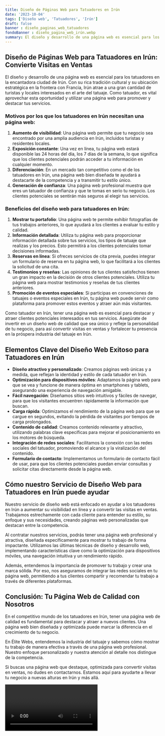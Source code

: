 ```yaml
---
title: Diseño de Páginas Web para Tatuadores en Irún
date: '2023-10-04'
tags: ['Diseño web', 'Tatuadores', 'Irún']
draft: false
banner : diseño_paginas_web_tatuadores
fondoBanner : diseño_pagina_web_irún.webp
summary: El diseño y desarrollo de una página web es esencial para los tatuadores en la encantadora ciudad de Irún. Con su rica tradición cultural y su ubicación estratégica en la frontera con Francia, Irún atrae a una gran cantidad de turistas y locales interesados en el arte del tatuaje. Como tatuador, es vital aprovechar esta oportunidad y utilizar una página web para promover y destacar tus servicios. 
---
```


## Diseño de Páginas Web para Tatuadores en Irún: Convierte Visitas en Ventas

El diseño y desarrollo de una página web es esencial para los tatuadores en la encantadora ciudad de Irún. Con su rica tradición cultural y su ubicación estratégica en la frontera con Francia, Irún atrae a una gran cantidad de turistas y locales interesados en el arte del tatuaje. Como tatuador, es vital aprovechar esta oportunidad y utilizar una página web para promover y destacar tus servicios. 

### Motivos por los que los tatuadores en Irún necesitan una página web:

1. **Aumento de visibilidad**: Una página web permite que tu negocio sea encontrado por una amplia audiencia en Irún, incluidos turistas y residentes locales. 
2. **Exposición constante**: Una vez en línea, tu página web estará disponible las 24 horas del día, los 7 días de la semana, lo que significa que los clientes potenciales podrán acceder a tu información en cualquier momento.
3. **Diferenciación**: En un mercado tan competitivo como el de los tatuadores en Irún, una página web bien diseñada te ayudará a destacarte de la competencia y a transmitir tu estilo único.
4. **Generación de confianza**: Una página web profesional muestra que eres un tatuador de confianza y que te tomas en serio tu negocio. Los clientes potenciales se sentirán más seguros al elegir tus servicios.

### Beneficios del diseño web para tatuadores en Irún:

1. **Mostrar tu portafolio**: Una página web te permite exhibir fotografías de tus trabajos anteriores, lo que ayudará a los clientes a evaluar tu estilo y calidad.
2. **Información detallada**: Utiliza tu página web para proporcionar información detallada sobre tus servicios, los tipos de tatuaje que realizas y los precios. Esto permitirá a los clientes potenciales tomar decisiones informadas.
3. **Reservas en línea**: Si ofreces servicios de cita previa, puedes integrar un formulario de reserva en tu página web, lo que facilitará a los clientes la solicitud de una cita.
4. **Testimonios y reseñas**: Las opiniones de tus clientes satisfechos tienen un gran impacto en la decisión de otros clientes potenciales. Utiliza tu página web para mostrar testimonios y reseñas de tus clientes anteriores.
5. **Promoción de eventos especiales**: Si participas en convenciones de tatuajes o eventos especiales en Irún, tu página web puede servir como plataforma para promover estos eventos y atraer aún más visitantes.

Como tatuador en Irún, tener una página web es esencial para destacar y atraer clientes potenciales interesados en tus servicios. Asegúrate de invertir en un diseño web de calidad que sea único y refleje la personalidad de tu negocio, para así convertir visitas en ventas y fortalecer tu presencia en la próspera industria del tatuaje en Irún.

<GifSeo />

<Cta />

## Elementos Clave del Diseño Web Exitoso para Tatuadores en Irún

- **Diseño atractivo y personalizado**: Creamos páginas web únicas y a medida, que reflejan la identidad y estilo de cada tatuador en Irún.
- **Optimización para dispositivos móviles**: Adaptamos la página web para que se vea y funcione de manera óptima en smartphones y tablets, asegurando una experiencia de navegación amigable.
- **Fácil navegación**: Diseñamos sitios web intuitivos y fáciles de navegar, para que los visitantes encuentren rápidamente la información que buscan.
- **Carga rápida**: Optimizamos el rendimiento de la página web para que se cargue en segundos, evitando la pérdida de visitantes por tiempos de carga prolongados.
- **Contenido de calidad**: Creamos contenido relevante y atractivo, utilizando palabras clave específicas para mejorar el posicionamiento en los motores de búsqueda.
- **Integración de redes sociales**: Facilitamos la conexión con las redes sociales del tatuador, promoviendo el alcance y la viralización del contenido.
- **Formulario de contacto**: Implementamos un formulario de contacto fácil de usar, para que los clientes potenciales puedan enviar consultas y solicitar citas directamente desde la página web.

## Cómo nuestro Servicio de Diseño Web para Tatuadores en Irún puede ayudar

Nuestro servicio de diseño web está enfocado en ayudar a los tatuadores en Irún a aumentar su visibilidad en línea y a convertir las visitas en ventas. Trabajamos estrechamente con cada cliente para entender su estilo, su enfoque y sus necesidades, creando páginas web personalizadas que destacan entre la competencia.

Al contratar nuestros servicios, podrás tener una página web profesional y atractiva, diseñada específicamente para mostrar tu trabajo de forma impactante. Utilizamos las últimas técnicas de diseño y desarrollo web, implementando características clave como la optimización para dispositivos móviles, una navegación intuitiva y un rendimiento rápido.

Además, entendemos la importancia de promover tu trabajo y crear una marca sólida. Por eso, nos aseguramos de integrar las redes sociales en tu página web, permitiendo a tus clientes compartir y recomendar tu trabajo a través de diferentes plataformas.

## Conclusión: Tu Página Web de Calidad con Nosotros

En el competitivo mundo de los tatuadores en Irún, tener una página web de calidad es fundamental para destacar y atraer a nuevos clientes. Una página web bien diseñada y optimizada puede marcar la diferencia en el crecimiento de tu negocio.

En Élite Webs, entendemos la industria del tatuaje y sabemos cómo mostrar tu trabajo de manera efectiva a través de una página web profesional. Nuestro enfoque personalizado y nuestra atención al detalle nos distingue de la competencia.

Si buscas una página web que destaque, optimizada para convertir visitas en ventas, no dudes en contactarnos. Estamos aquí para ayudarte a llevar tu negocio a nuevas alturas en Irún y más allá.

<Video />

<CtaBot job='Tatuadores' city='Irún'/>

<Gmaps query='Irún+españa+maps' />